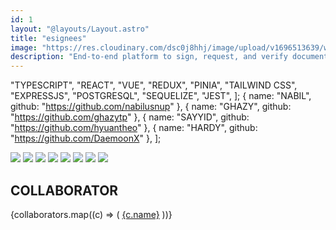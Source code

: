 ```yaml
---
id: 1
layout: "@layouts/Layout.astro"
title: "esignees"
image: "https://res.cloudinary.com/dsc0j8hhj/image/upload/v1696513639/work-sample/esignees.png"
description: "End-to-end platform to sign, request, and verify document's signature with asymmetric encryption"
---
```


  "TYPESCRIPT",
  "REACT",
  "VUE",
  "REDUX",
  "PINIA",
  "TAILWIND CSS",
  "EXPRESSJS",
  "POSTGRESQL",
  "SEQUELIZE",
  "JEST",
];
  { name: "NABIL", github: "https://github.com/nabilusnup" },
  { name: "GHAZY", github: "https://github.com/ghazytp" },
  { name: "SAYYID", github: "https://github.com/hyuantheo" },
  { name: "HARDY", github: "https://github.com/DaemoonX" },
];

<div class="not-prose mt-5 flex justify-end gap-2 border-b-2 border-black pb-8">
  <ExternalLink
    text="Overview"
    link="https://www.canva.com/design/DAFaC4cAWR4/K_DHzwX_4TdEzIP7KSwDUQ/view?utm_content=DAFaC4cAWR4&utm_campaign=designshare&utm_medium=link&utm_source=publishsharelink"
  />
  <ExternalLink text="Live Demo" link="https://esignees.web.app/" />
  <ExternalLink
    text="Github"
    link="https://github.com/qonit-filza?tab=repositories&q=esignees&type=&language=&sort="
  />
</div>

<div class="not-prose mt-12 grid grid-cols-2 gap-10">
  <img
    class=" mx-auto mb-0 border border-black"
    src="/img/esignees/add-edit-signature.jpeg"
  />
  <img
    class=" mx-auto mb-0 border border-black"
    src="/img/esignees/append-signature.jpeg"
  />
  <img
    class=" mx-auto mb-0 border border-black"
    src="/img/esignees/contact.jpeg"
  />
  <img
    class=" mx-auto mb-0 border border-black"
    src="/img/esignees/document-and-message-detail.jpeg"
  />
  <img
    class=" mx-auto mb-0 h-full border border-black object-contain"
    src="/img/esignees/document-verification.jpeg"
  />
  <img
    class=" mx-auto mb-0 border border-black"
    src="/img/esignees/inbox.jpeg"
  />
  <img
    class=" mx-auto mb-0 border border-black"
    src="/img/esignees/package.jpeg"
  />
  <img
    class=" mx-auto mb-0 border border-black"
    src="/img/esignees/payment.jpeg"
  />
</div>

<Stack techs={stacks} />

<h2 class="not-prose mt-10 border-t-2 border-black pt-5 text-center font-ar-one text-2xl font-semibold">
  COLLABORATOR
</h2>
<div class="text mx-auto flex w-3/4 flex-wrap justify-center gap-2 pt-5 font-roboto-mono text-sm">
  {collaborators.map((c) => (
    <a href={c.github}>{c.name}</a>
  ))}
</div>
